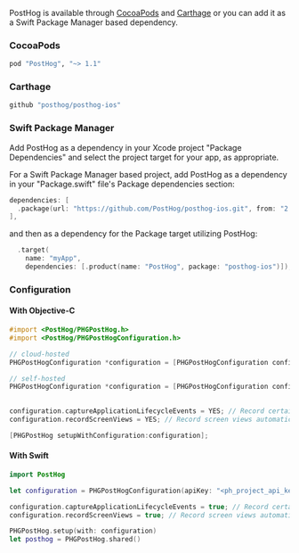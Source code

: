 PostHog is available through [CocoaPods](http://cocoapods.org) and [Carthage](https://github.com/Carthage/Carthage) or you can add it as a Swift Package Manager based dependency.

### CocoaPods

```ruby file=Podfile
pod "PostHog", "~> 1.1"
```

### Carthage

```ruby file=Cartfile
github "posthog/posthog-ios"
```

### Swift Package Manager

Add PostHog as a dependency in your Xcode project "Package Dependencies" and select the project target for your app, as appropriate.

For a Swift Package Manager based project, add PostHog as a dependency in your "Package.swift" file's Package dependencies section:

```swift file=Package.swift
dependencies: [
  .package(url: "https://github.com/PostHog/posthog-ios.git", from: "2.0.0")
],
```

and then as a dependency for the Package target utilizing PostHog:

```swift
  .target(
    name: "myApp",
    dependencies: [.product(name: "PostHog", package: "posthog-ios")]),
```

### Configuration

#### With Objective-C

```objectivec
#import <PostHog/PHGPostHog.h>
#import <PostHog/PHGPostHogConfiguration.h>

// cloud-hosted
PHGPostHogConfiguration *configuration = [PHGPostHogConfiguration configurationWithApiKey:@"<ph_project_api_key>"];

// self-hosted
PHGPostHogConfiguration *configuration = [PHGPostHogConfiguration configurationWithApiKey:@"<ph_project_api_key>" 
                                                                          host:@"https://your-posthog-domain.com"];

configuration.captureApplicationLifecycleEvents = YES; // Record certain application events automatically!
configuration.recordScreenViews = YES; // Record screen views automatically!

[PHGPostHog setupWithConfiguration:configuration];
```

#### With Swift

```swift
import PostHog

let configuration = PHGPostHogConfiguration(apiKey: "<ph_project_api_key>", host: "<ph_instance_address>") // TIP: `host` is optional if you use app.posthog.com

configuration.captureApplicationLifecycleEvents = true; // Record certain application events automatically!
configuration.recordScreenViews = true; // Record screen views automatically!

PHGPostHog.setup(with: configuration)
let posthog = PHGPostHog.shared()
```
